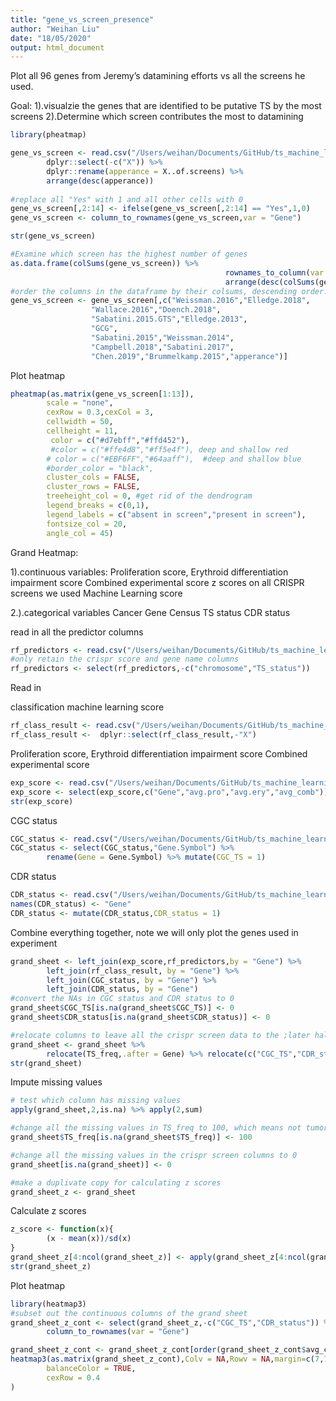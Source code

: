 ```yaml
---
title: "gene_vs_screen_presence"
author: "Weihan Liu"
date: "18/05/2020"
output: html_document
---
```


Plot all 96 genes from Jeremy's datamining efforts vs all the screens he used.

Goal:
1).visualzie the genes that are identified to be putative TS by the most screens
2).Determine which screen contributes the most to datamining

```r
library(pheatmap)
```

```r
gene_vs_screen <- read.csv("/Users/weihan/Documents/GitHub/ts_machine_learning/data/summary_analysis/gene_vs_screen_presence.csv",stringsAsFactors = FALSE) %>%
        dplyr::select(-c("X")) %>%
        dplyr::rename(apperance = X..of.screens) %>%
        arrange(desc(apperance))
        
#replace all "Yes" with 1 and all other cells with 0
gene_vs_screen[,2:14] <- ifelse(gene_vs_screen[,2:14] == "Yes",1,0)
gene_vs_screen <- column_to_rownames(gene_vs_screen,var = "Gene")     

str(gene_vs_screen)

#Examine which screen has the highest number of genes 
as.data.frame(colSums(gene_vs_screen)) %>%
                                                rownames_to_column(var = "screen") %>%
                                                arrange(desc(colSums(gene_vs_screen)))
#order the columns in the dataframe by their colsums, descending order.(for plottig)
gene_vs_screen <- gene_vs_screen[,c("Weissman.2016","Elledge.2018",
                  "Wallace.2016","Doench.2018",
                  "Sabatini.2015.GTS","Elledge.2013",
                  "GCG",
                  "Sabatini.2015","Weissman.2014",
                  "Campbell.2018","Sabatini.2017",
                  "Chen.2019","Brummelkamp.2015","apperance")]
```

Plot heatmap
```r
pheatmap(as.matrix(gene_vs_screen[1:13]),
        scale = "none",
        cexRow = 0.3,cexCol = 3,
        cellwidth = 50,
        cellheight = 11,
         color = c("#d7ebff","#ffd452"),
         #color = c("#ffe4d8","#ff5e4f"), deep and shallow red  
        # color = c("#EBF6FF","#64aaff"),  #deep and shallow blue                
        #border_color = "black",
        cluster_cols = FALSE,
        cluster_rows = FALSE,
        treeheight_col = 0, #get rid of the dendrogram
        legend_breaks = c(0,1),
        legend_labels = c("absent in screen","present in screen"),
        fontsize_col = 20,
        angle_col = 45)


```



Grand Heatmap:

1).continuous variables:
Proliferation score, 
Erythroid differentiation impairment score
Combined experimental score
z scores on all CRISPR screens we used
Machine Learning score

2.).categorical variables
Cancer Gene Census TS status
CDR status

read in all the predictor columns
```r
rf_predictors <- read.csv("/Users/weihan/Documents/GitHub/ts_machine_learning/data/gwide_hema_classification/gwide_dup_rm_knn_CGC.csv",stringsAsFactors = FALSE)
#only retain the crispr score and gene name columns
rf_predictors <- select(rf_predictors,-c("chromosome","TS_status"))
```

Read in

classification machine learning score
```r
rf_class_result <- read.csv("/Users/weihan/Documents/GitHub/ts_machine_learning/data/gwide_hema_classification/pred_hits_CGC_bootstrap.csv",stringsAsFactors = FALSE)
rf_class_result <-  dplyr::select(rf_class_result,-"X") 

```


Proliferation score, 
Erythroid differentiation impairment score
Combined experimental score
```r
exp_score <- read.csv("/Users/weihan/Documents/GitHub/ts_machine_learning/data/z_value_calc/comb_ranking.csv",stringsAsFactors = FALSE)
exp_score <- select(exp_score,c("Gene","avg.pro","avg.ery","avg_comb"))
str(exp_score)
```

CGC status
```r
CGC_status <- read.csv("/Users/weihan/Documents/GitHub/ts_machine_learning/data/gwide_hema_classification/GCG_TS.csv",stringsAsFactors = FALSE)
CGC_status <- select(CGC_status,"Gene.Symbol") %>% 
        rename(Gene = Gene.Symbol) %>% mutate(CGC_TS = 1)
```

CDR status
```r
CDR_status <- read.csv("/Users/weihan/Documents/GitHub/ts_machine_learning/data/CDR_list.csv",stringsAsFactors = FALSE,header = FALSE)
names(CDR_status) <- "Gene"
CDR_status <- mutate(CDR_status,CDR_status = 1)
```
Combine everything together, note we will only plot the genes used in experiment
```r
grand_sheet <- left_join(exp_score,rf_predictors,by = "Gene") %>% 
        left_join(rf_class_result, by = "Gene") %>%
        left_join(CGC_status, by = "Gene") %>%
        left_join(CDR_status, by = "Gene")
#convert the NAs in CGC status and CDR status to 0
grand_sheet$CGC_TS[is.na(grand_sheet$CGC_TS)] <- 0
grand_sheet$CDR_status[is.na(grand_sheet$CDR_status)] <- 0

#relocate columns to leave all the crispr screen data to the ;later half
grand_sheet <- grand_sheet %>% 
        relocate(TS_freq,.after = Gene) %>% relocate(c("CGC_TS","CDR_status"),.before = TS_freq)
str(grand_sheet)
```

Impute missing values
```r
# test which column has missing values
apply(grand_sheet,2,is.na) %>% apply(2,sum)

#change all the missing values in TS_freq to 100, which means not tumor suppressor
grand_sheet$TS_freq[is.na(grand_sheet$TS_freq)] <- 100

#change all the missing values in the crispr screen columns to 0
grand_sheet[is.na(grand_sheet)] <- 0

#make a duplivate copy for calculating z scores
grand_sheet_z <- grand_sheet
```

Calculate z scores
```r
z_score <- function(x){
        (x - mean(x))/sd(x)
}
grand_sheet_z[4:ncol(grand_sheet_z)] <- apply(grand_sheet_z[4:ncol(grand_sheet_z)],2,z_score)
str(grand_sheet_z)
```

Plot heatmap
```r
library(heatmap3)
#subset out the continuous columns of the grand sheet
grand_sheet_z_cont <- select(grand_sheet_z,-c("CGC_TS","CDR_status")) %>%
        column_to_rownames(var = "Gene")

grand_sheet_z_cont <- grand_sheet_z_cont[order(grand_sheet_z_cont$avg_comb),]
heatmap3(as.matrix(grand_sheet_z_cont),Colv = NA,Rowv = NA,margin=c(7,7),
        balanceColor = TRUE,
        cexRow = 0.4
)

```

